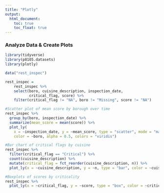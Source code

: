 ```yaml
---
title: "Plotly"
output: 
  html_document:
    toc: true
    toc_float: true
---
```


### Analyze Data & Create Plots

```r
library(tidyverse)
library(p8105.datasets)
library(plotly)

data("rest_inspec")

rest_inspec = 
    rest_inspec %>%
    select(boro, cuisine_description, inspection_date, 
           critical_flag, score) %>%
    filter(critical_flag != "NA", boro != "Missing", score != "NA")

#Scatter plot of mean score by borough over time
rest_inspec %>%
  group_by(boro, inspection_date) %>%
  summarize(mean_score = mean(score)) %>%
  plot_ly(
    x = ~inspection_date, y = ~mean_score, type = "scatter", mode = "markers",
    color = ~boro, alpha = 0.5, colors = "viridis")  

#Bar chart of critical flags by cuisine
rest_inspec %>%
  filter(critical_flag == "Critical") %>%
  count(cuisine_description) %>%
  mutate(critical_flag = fct_reorder(cuisine_description, n)) %>%
  plot_ly(x = ~cuisine_description, y = ~n, type = "bar", color = ~cuisine_description, colors = "viridis")

#Boxplots of scores by criticality
rest_inspec %>%
  plot_ly(x = ~critical_flag, y = ~score, type = "box", color = ~critical_flag, colors = "viridis")

```